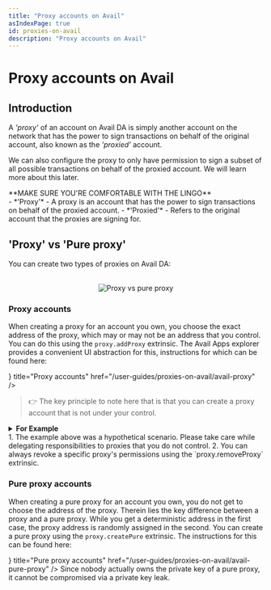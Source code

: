 ```yaml
---
title: "Proxy accounts on Avail"
asIndexPage: true
id: proxies-on-avail
description: "Proxy accounts on Avail"
---
```



# Proxy accounts on Avail

## Introduction

A *'proxy'* of an account on Avail DA is simply another account on the network that has the power to sign transactions on behalf of the 
original account, also known as the *'proxied'* account.

We can also configure the proxy to only have permission to sign a subset of all possible transactions on behalf of the proxied account.
We will learn more about this later.

<Callout>
**MAKE SURE YOU'RE COMFORTABLE WITH THE LINGO**<br/>
- *'Proxy'* - A proxy is an account that has the power to sign transactions on behalf of the proxied account.
- *'Proxied'* - Refers to the original account that the proxies are signing for.
</Callout>

## 'Proxy' vs 'Pure proxy'

You can create two types of proxies on Avail DA:

<br/>
<div align='center'>
<img src="/img/proxy-intro/Proxy-vs-pure-proxy.png" alt="Proxy vs pure proxy" />
</div>

### Proxy accounts

When creating a proxy for an account you own, you choose the exact address of the proxy, which may or may not
be an address that you control.
You can do this using the `proxy.addProxy` extrinsic. The Avail Apps explorer provides a convenient UI abstraction for this,
instructions for which can be found here:

<Cards num={1}>
  <Cards.Card icon={<FileIcon/>} title="Proxy accounts" href="/user-guides/proxies-on-avail/avail-proxy" />
</Cards>

> 👉 The key principle to note here that is that you can create a proxy account that is not under your control.

<details className="border p-3 rounded-md bg-[#EFF6FF]">
<summary><b>For Example</b></summary>

You might have an account with a significant amount of funds that you want to stake on the network without taking on the
responsibility of managing the staking operation itself.

You may, in this scenario, choose to add a friend's account as a proxy to your original account, but with the stipulation that
this proxy can only sign staking-related operations on your behalf.

You therefore have a situation where a second person has the power to stake funds on your behalf, but without the ability to outright
transfer your tokens away.
</details>

<Callout type="warning">
1. The example above was a hypothetical scenario. Please take care while delegating responsibilities to proxies that you do not control.
2. You can always revoke a specific proxy's permissions using the `proxy.removeProxy` extrinsic.
</Callout>

### Pure proxy accounts

When creating a pure proxy for an account you own, you do not get to choose the address of the proxy.
Therein lies the key difference between a proxy and a pure proxy.
While you get a deterministic address in the first case, the proxy address is randomly assigned in the second.
You can create a pure proxy using the `proxy.createPure` extrinsic.
The instructions for this can be found here:

<Cards num={1}>
  <Cards.Card icon={<FileIcon/>} title="Pure proxy accounts" href="/user-guides/proxies-on-avail/avail-pure-proxy" />
</Cards>

<Callout>
Since nobody actually owns the private key of a pure proxy, it cannot be compromised via a private key leak.
</Callout>

